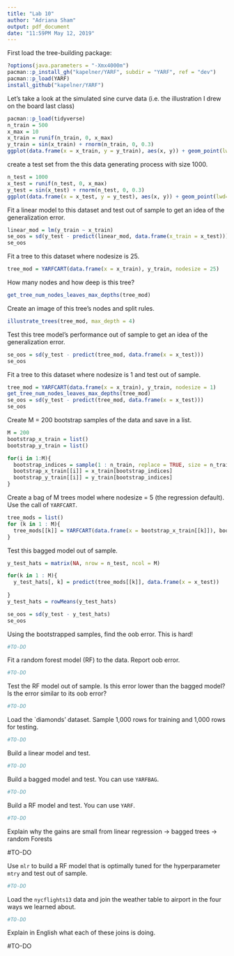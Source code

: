 ```yaml
---
title: "Lab 10"
author: "Adriana Sham"
output: pdf_document
date: "11:59PM May 12, 2019"
---
```


First load the tree-building package:

```r
?options(java.parameters = "-Xmx4000m")
pacman::p_install_gh("kapelner/YARF", subdir = "YARF", ref = "dev")
pacman::p_load(YARF)
install_github("kapelner/YARF")
```

Let's take a look at the simulated sine curve data (i.e. the illustration I drew on the board last class)

```r
pacman::p_load(tidyverse)
n_train = 500
x_max = 10
x_train = runif(n_train, 0, x_max)
y_train = sin(x_train) + rnorm(n_train, 0, 0.3)
ggplot(data.frame(x = x_train, y = y_train), aes(x, y)) + geom_point(lwd=0.6) 
```

create a test set from the this data generating process with size 1000.

```r
n_test = 1000
x_test = runif(n_test, 0, x_max)
y_test = sin(x_test) + rnorm(n_test, 0, 0.3)
ggplot(data.frame(x = x_test, y = y_test), aes(x, y)) + geom_point(lwd=0.6) 
```


Fit a linear model to this dataset and test out of sample to get an idea of the generalization error.

```r
linear_mod = lm(y_train ~ x_train)
se_oos = sd(y_test - predict(linear_mod, data.frame(x_train = x_test)))
se_oos
```

Fit a tree to this dataset where nodesize is 25.

```r
tree_mod = YARFCART(data.frame(x = x_train), y_train, nodesize = 25)
```

How many nodes and how deep is this tree?

```r
get_tree_num_nodes_leaves_max_depths(tree_mod)
```

Create an image of this tree's nodes and split rules.

```r
illustrate_trees(tree_mod, max_depth = 4)
```

Test this tree model's performance out of sample to get an idea of the generalization error.

```r
se_oos = sd(y_test - predict(tree_mod, data.frame(x = x_test)))
se_oos
```

Fit a tree to this dataset where nodesize is 1 and test out of sample.

```r
tree_mod = YARFCART(data.frame(x = x_train), y_train, nodesize = 1)
get_tree_num_nodes_leaves_max_depths(tree_mod)
se_oos = sd(y_test - predict(tree_mod, data.frame(x = x_test)))
se_oos
```

Create M = 200 bootstrap samples of the data and save in a list.

```r
M = 200
bootstrap_x_train = list()
bootstrap_y_train = list()

for(i in 1:M){
  bootstrap_indices = sample(1 : n_train, replace = TRUE, size = n_train)
  bootstrap_x_train[[i]] = x_train[bootstrap_indices]
  bootstrap_y_train[[i]] = y_train[bootstrap_indices]
}
```

Create a bag of M trees model where nodesize = 5 (the regression default). Use the call of `YARFCART`.

```r
tree_mods = list()
for (k in 1 : M){
  tree_mods[[k]] = YARFCART(data.frame(x = bootstrap_x_train[[k]]), bootstrap_y_train[[k]], nodesize = 5, calculate_oob_error = FALSE)
}
```

Test this bagged model out of sample.

```r
y_test_hats = matrix(NA, nrow = n_test, ncol = M)

for(k in 1 : M){
  y_test_hats[, k] = predict(tree_mods[[k]], data.frame(x = x_test))
  
}
y_test_hats = rowMeans(y_test_hats)

se_oos = sd(y_test - y_test_hats)
se_oos
```

Using the bootstrapped samples, find the oob error. This is hard!

```r
#TO-DO
```

Fit a random forest model (RF) to the data. Report oob error.

```r
#TO-DO
```

Test the RF model out of sample. Is this error lower than the bagged model? Is the error similar to its oob error?

```r
#TO-DO
```

Load the `diamonds' dataset. Sample 1,000 rows for training and 1,000 rows for testing.

```r
#TO-DO
```

Build a linear model and test.

```r
#TO-DO
```

Build a bagged model and test. You can use `YARFBAG`.

```r
#TO-DO
```

Build a RF model and test. You can use `YARF`.


```r
#TO-DO
```

Explain why the gains are small from linear regression -> bagged trees -> random Forests

#TO-DO

Use `mlr` to build a RF model that is optimally tuned for the hyperparameter `mtry` and test out of sample.

```r
#TO-DO
```

Load the `nycflights13` data and join the weather table to airport in the four ways we learned about. 


```r
#TO-DO
```

Explain in English what each of these joins is doing.

#TO-DO
